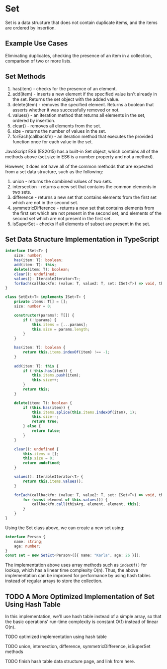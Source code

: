 # Set

Set is a data structure that does not contain duplicate items, and the items are ordered by insertion.

## Example Use Cases

Eliminating duplicates, checking the presence of an item in a collection, comparison of two or more lists.

## Set Methods

1. has(item) - checks for the presence of an element.
2. add(item) - inserts a new element if the specified value isn't already in the set. Returns the set object with the added value.
3. delete(item) - removes the specified element. Returns a boolean that asserts whether it was successfully removed or not.
4. values() - an iteration method that returns all elements in the set, ordered by insertion.
5. clear() - removes all elements from the set.
6. size - returns the number of values in the set.
7. forEach(callbackfn) - an iteration method that executes the provided function once for each value in the set.

JavaScript ES6 (ES2015) has a built-in Set object, which contains all of the methods above (set.size in ES6 is a number property and not a method).

However, it does not have all of the common methods that are expected from a set data structure, such as the following:

1. union - returns the combined values of two sets.
2. intersection - returns a new set that contains the common elements in two sets.
3. difference - returns a new set that contains elements from the first set which are not in the second set.
4. symmetricDifference - returns a new set that contains elements from the first set which are not present in the second set, and elements of the second set which are not present in the first set.
5. isSuperSet - checks if all elements of subset are present in the set.

## Set Data Structure Implementation in TypeScript

```typescript
interface ISet<T> {
    size: number;
    has(item: T): boolean;
    add(item: T): this;
    delete(item: T): boolean;
    clear(): undefined;
    values(): IterableIterator<T>;
    forEach(callbackfn: (value: T, value2: T, set: ISet<T>) => void, thisArg?: any): void;
}

class SetExt<T> implements ISet<T> {
    private items: T[] = [];
    size: number = 0;

    constructor(params?: T[]) {
        if (!!params) {
            this.items = [...params];
            this.size = params.length;
        }
    }

    has(item: T): boolean {
        return this.items.indexOf(item) !== -1;
    }
    
    add(item: T): this {
        if (!this.has(item)) {
            this.items.push(item);
            this.size++;
        }
        return this;
    }

    delete(item: T): boolean {
        if (this.has(item)) {
            this.items.splice(this.items.indexOf(item), 1);
            this.size--;
            return true;
        } else {
            return false;
        }
    }

    clear(): undefined {
        this.items = [];
        this.size = 0;
        return undefined;
    }

    values(): IterableIterator<T> {
        return this.items.values();
    }

    forEach(callbackfn: (value: T, value2: T, set: ISet<T>) => void, thisArg?: any): void {
        for (const element of this.values()) {
            callbackfn.call(thisArg, element, element, this);
        }
    }
}
```

Using the Set class above, we can create a new set using:

```typescript
interface Person {
    name: string;
    age: number;
}
const set = new SetExt<Person>([{ name: "Karla", age: 26 }]);
```

The implementation above uses array methods such as `indexOf()` for lookup, which has a linear time complexity O(n). Thus, the above implementation can be improved for performance by using hash tables instead of regular arrays to store the collection. 

## TODO A More Optimized Implementation of Set Using Hash Table

In this implementation, we'll use hash table instead of a simple array, so that the basic operations' run-time complexity is constant O(1) instead of linear O(n). 

TODO optimized implementation using hash table

TODO union, intersection, difference, symmetricDifference, isSuperSet methods

TODO finish hash table data structure page, and link from here.